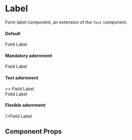 
<Meta title="Components/Forms/Label" component={Label} />

# Label

Form label component, an extension of the `Text` component.

#### Default

<Preview>
  <Story name="default">
    <Label>Field Label</Label>
  </Story>
</Preview>

#### Mandatory adornment

<Preview>
  <Story name="mandatory">
    <Label required>Field Label</Label>
  </Story>
</Preview>


#### Text adornment

<Preview>
  <Story name="text adornment">
    <>
      <Label adornment="(optional)" mb={4}>Field Label</Label> <br/>
      <Label adornment="(more info)" required>Field Label</Label>
    </>
  </Story>
</Preview>

#### Flexible adornment

<Preview>
  <Story name="flexible adornment">
    <Label adornment={<Icons.Info color="brand.primary" fontSize={2} />}>Field Label</Label>
  </Story>
</Preview>

## Component Props

<Props of={Label} />
